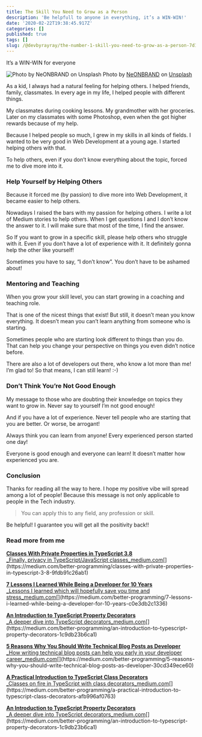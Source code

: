 ```yaml
---
title: The Skill You Need to Grow as a Person
description: 'Be helpfull to anyone in everything, it’s a WIN-WIN!'
date: '2020-02-22T19:38:45.917Z'
categories: []
published: true
tags: []
slug: /@devbyrayray/the-number-1-skill-you-need-to-grow-as-a-person-7d1a6f34afb5
---
```


It’s a WIN-WIN for everyone

![Photo by [NeONBRAND](https://unsplash.com/@neonbrand?utm_source=medium&utm_medium=referral) on [Unsplash](https://unsplash.com?utm_source=medium&utm_medium=referral)](https://cdn-images-1.medium.com/max/2560/0*2bij_UXAxfTkGEsn)
Photo by [NeONBRAND](https://unsplash.com/@neonbrand?utm_source=medium&utm_medium=referral) on [Unsplash](https://unsplash.com?utm_source=medium&utm_medium=referral)

As a kid, I always had a natural feeling for helping others. I helped friends, family, classmates. In every age in my life, I helped people with different things.

My classmates during cooking lessons. My grandmother with her groceries. Later on my classmates with some Photoshop, even when the got higher rewards because of my help.

Because I helped people so much, I grew in my skills in all kinds of fields. I wanted to be very good in Web Development at a young age. I started helping others with that.

To help others, even if you don’t know everything about the topic, forced me to dive more into it.

### Help Yourself by Helping Others

Because it forced me (by passion) to dive more into Web Development, it became easier to help others.

Nowadays I raised the bars with my passion for helping others. I write a lot of Medium stories to help others. When I get questions I and I don’t know the answer to it. I will make sure that most of the time, I find the answer.

So If you want to grow in a specific skill, please help others who struggle with it. Even if you don’t have a lot of experience with it. It definitely gonna help the other like yourself!

Sometimes you have to say, “I don’t know”. You don’t have to be ashamed about!

### Mentoring and Teaching

When you grow your skill level, you can start growing in a coaching and teaching role.

That is one of the nicest things that exist! But still, it doesn’t mean you know everything. It doesn’t mean you can’t learn anything from someone who is starting.

Sometimes people who are starting look different to things than you do. That can help you change your perspective on things you even didn’t notice before.

There are also a lot of developers out there, who know a lot more than me! I’m glad to! So that means, I can still learn! :-)

### Don’t Think You’re Not Good Enough

My message to those who are doubting their knowledge on topics they want to grow in. Never say to yourself I’m not good enough!

And if you have a lot of experience. Never tell people who are starting that you are better. Or worse, be arrogant!

Always think you can learn from anyone! Every experienced person started one day!

Everyone is good enough and everyone can learn! It doesn’t matter how experienced you are.

### Conclusion

Thanks for reading all the way to here. I hope my positive vibe will spread among a lot of people! Because this message is not only applicable to people in the Tech industry.

> You can apply this to any field, any profession or skill.

Be helpful! I guarantee you will get all the positivity back!!

### Read more from me

[**Classes With Private Properties in TypeScript 3.8**  
_Finally, privacy in TypeScript/JavaScript classes_medium.com](https://medium.com/better-programming/classes-with-private-properties-in-typescript-3-8-9fdb91c26ab1 "https://medium.com/better-programming/classes-with-private-properties-in-typescript-3-8-9fdb91c26ab1")[](https://medium.com/better-programming/classes-with-private-properties-in-typescript-3-8-9fdb91c26ab1)

[**7 Lessons I Learned While Being a Developer for 10 Years**  
_Lessons I learned which will hopefully save you time and stress_medium.com](https://medium.com/better-programming/7-lessons-i-learned-while-being-a-developer-for-10-years-c0e3db2c1336 "https://medium.com/better-programming/7-lessons-i-learned-while-being-a-developer-for-10-years-c0e3db2c1336")[](https://medium.com/better-programming/7-lessons-i-learned-while-being-a-developer-for-10-years-c0e3db2c1336)

[**An Introduction to TypeScript Property Decorators**  
_A deeper dive into TypeScript decorators_medium.com](https://medium.com/better-programming/an-introduction-to-typescript-property-decorators-1c9db23b6ca1 "https://medium.com/better-programming/an-introduction-to-typescript-property-decorators-1c9db23b6ca1")[](https://medium.com/better-programming/an-introduction-to-typescript-property-decorators-1c9db23b6ca1)

[**5 Reasons Why You Should Write Technical Blog Posts as Developer**  
_How writing technical blog posts can help you early in your developer career_medium.com](https://medium.com/better-programming/5-reasons-why-you-should-write-technical-blog-posts-as-developer-30cd349ece60 "https://medium.com/better-programming/5-reasons-why-you-should-write-technical-blog-posts-as-developer-30cd349ece60")[](https://medium.com/better-programming/5-reasons-why-you-should-write-technical-blog-posts-as-developer-30cd349ece60)

[**A Practical Introduction to TypeScript Class Decorators**  
_Classes on fire in TypeScript with class decorators_medium.com](https://medium.com/better-programming/a-practical-introduction-to-typescript-class-decorators-afb996af0763 "https://medium.com/better-programming/a-practical-introduction-to-typescript-class-decorators-afb996af0763")[](https://medium.com/better-programming/a-practical-introduction-to-typescript-class-decorators-afb996af0763)

[**An Introduction to TypeScript Property Decorators**  
_A deeper dive into TypeScript decorators_medium.com](https://medium.com/better-programming/an-introduction-to-typescript-property-decorators-1c9db23b6ca1 "https://medium.com/better-programming/an-introduction-to-typescript-property-decorators-1c9db23b6ca1")[](https://medium.com/better-programming/an-introduction-to-typescript-property-decorators-1c9db23b6ca1)